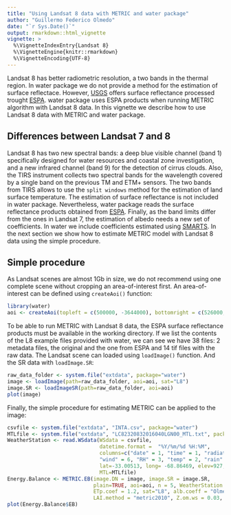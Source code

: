 ```yaml
---
title: "Using Landsat 8 data with METRIC and water package"
author: "Guillermo Federico Olmedo"
date: "`r Sys.Date()`"
output: rmarkdown::html_vignette
vignette: >
  %\VignetteIndexEntry{Landsat 8}
  %\VignetteEngine{knitr::rmarkdown}
  %\VignetteEncoding{UTF-8}
---
```



Landsat 8 has better radiometric resolution, a two bands in the thermal region. In water package we do not provide a method for the estimation of surface reflectace. However, [USGS](http://usgs.gov) offers surface reflectance processed trought [ESPA](http://espa.cr.usgs.gov). water package uses ESPA products when running METRIC algorithm with Landsat 8 data. In this vignette we describe how to use Landsat 8 data with METRIC and water package. 

## Differences between Landsat 7 and 8

Landsat 8 has two new spectral bands: a deep blue visible channel (band 1) specifically designed for water resources and coastal zone investigation, and a new infrared channel (band 9) for the detection of cirrus clouds. Also, the TIRS instrument collects two spectral bands for the wavelength covered by a single band on the previous TM and ETM+ sensors. The two bands from TIRS allows to use the `split windows` method for the estimation of land surface temperature. The estimation of surface reflectance is not included in water package. Nevertheless, water package reads the surface reflectance products obtained from  [ESPA](espa.cr.usgs.gov). Finally, as the band limits differ from the ones in Landsat 7, the estimation of albedo needs a new set of coefficients. In water we include coefficients estimated using [SMARTS](http://www.nrel.gov/rredc/smarts/). In the next section we show how to estimate METRIC model with Landsat 8 data using the simple procedure.

## Simple procedure 

As Landsat scenes are almost 1Gb in size, we do not recommend using one complete scene without cropping an area-of-interest first. An area-of-interest can be defined using `createAoi()` function:

```r
library(water)
aoi <- createAoi(topleft = c(500000, -3644000), bottomright = c(526000, -3660000))
```

To be able to run METRIC with Landsat 8 data, the ESPA surface reflectance products must be available in the working directory. If we list the contents of the L8 example files provided with water, we can see we have 38 files: 2 metadata files, the original and the one from ESPA and 14 tif files with the raw data.
The Landsat scene can loaded using `loadImage()` function. And the SR data with `loadImage.SR`:

```r
raw_data_folder <- system.file("extdata", package="water")
image <- loadImage(path=raw_data_folder, aoi=aoi, sat="L8")
image.SR <- loadImageSR(path=raw_data_folder, aoi=aoi)
plot(image)
```

Finally, the simple procedure for estimating METRIC can be applied to the image:

```r
csvfile <- system.file("extdata", "INTA.csv", package="water")
MTLfile <- system.file("extdata", "LC82320832016040LGN00_MTL.txt", package="water")
WeatherStation <- read.WSdata(WSdata = csvfile, 
                              datetime.format =  "%Y/%m/%d %H:%M", 
                              columns=c("date" = 1, "time" = 1, "radiation" = 5,
                              "wind" = 6, "RH" = 3, "temp" = 2, "rain" = 4), 
                              lat=-33.00513, long= -68.86469, elev=927, height= 2,
                              MTL=MTLfile)
Energy.Balance <- METRIC.EB(image.DN = image, image.SR = image.SR,
                            plain=TRUE, aoi=aoi, n = 5, WeatherStation = WeatherStation, 
                            ETp.coef = 1.2, sat="L8", alb.coeff = "Olmedo", LST.method = "SW", 
                            LAI.method = "metric2010", Z.om.ws = 0.03, MTL = MTLfile)
plot(Energy.Balance$EB)
```